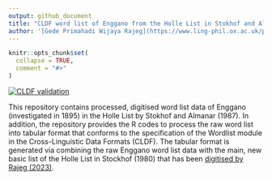 ```yaml
---
output: github_document
title: "CLDF word list of Enggano from the Holle List in Stokhof and Almanar (1987)"
author: '[Gede Primahadi Wijaya Rajeg](https://www.ling-phil.ox.ac.uk/people/gede-rajeg) <a itemprop="sameAs" content="https://orcid.org/0000-0002-2047-8621" href="https://orcid.org/0000-0002-2047-8621" target="orcid.widget" rel="noopener noreferrer" style="vertical-align:top;"><img src="https://orcid.org/sites/default/files/images/orcid_16x16.png" style="width:1em;margin-right:.5em;" alt="ORCID iD icon"></a>'
---
```


<!-- README.md is generated from README.Rmd. Please edit that file -->

```r
knitr::opts_chunk$set(
  collapse = TRUE,
  comment = "#>"
)
```



<!-- badges: start -->
[![CLDF validation](https://github.com/intercontinental-dictionary-series/ids/workflows/CLDF-validation/badge.svg)](https://github.com/engganolang/holle-list-enggano-1895/actions?query=workflow%3ACLDF-validation)
<!-- badges: end -->

This repository contains processed, digitised word list data of Enggano (investigated in 1895) in the Holle List by Stokhof and Almanar (1987). In addition, the repository provides the R codes to process the raw word list into tabular format that conforms to the specification of the Wordlist module in the Cross-Linguistic Data Formats (CLDF). The tabular format is generated via combining the raw Enggano word list data with the main, new basic list of the Holle List in Stockhof (1980) that has been [digitised by Rajeg (2023)](https://engganolang.github.io/digitised-holle-list/).


